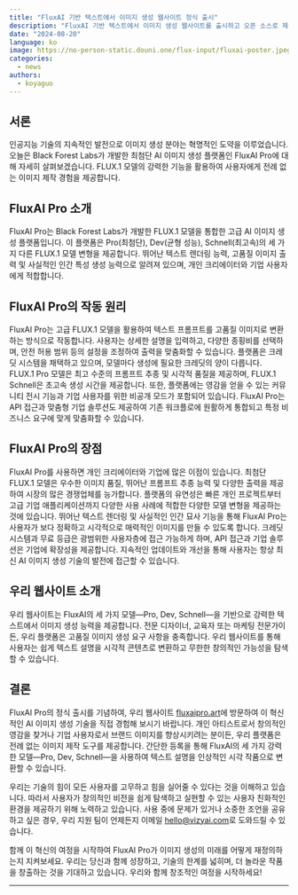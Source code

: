 ```yaml
---
title: "FluxAI 기반 텍스트에서 이미지 생성 웹사이트 정식 출시"
description: "FluxAI 기반 텍스트에서 이미지 생성 웹사이트를 출시하고 오픈 소스로 제공합니다."
date: "2024-08-20"
language: ko
image: https://no-person-static.douni.one/flux-input/fluxai-poster.jpeg
categories:
  - news
authors:
  - koyaguo
---
```


## 서론

인공지능 기술의 지속적인 발전으로 이미지 생성 분야는 혁명적인 도약을 이루었습니다. 오늘은 Black Forest Labs가 개발한 최첨단 AI 이미지 생성 플랫폼인 FluxAI Pro에 대해 자세히 살펴보겠습니다. FLUX.1 모델의 강력한 기능을 활용하여 사용자에게 전례 없는 이미지 제작 경험을 제공합니다.

## FluxAI Pro 소개

FluxAI Pro는 Black Forest Labs가 개발한 FLUX.1 모델을 통합한 고급 AI 이미지 생성 플랫폼입니다. 이 플랫폼은 Pro(최첨단), Dev(균형 성능), Schnell(최고속)의 세 가지 다른 FLUX.1 모델 변형을 제공합니다. 뛰어난 텍스트 렌더링 능력, 고품질 이미지 출력 및 사실적인 인간 특성 생성 능력으로 알려져 있으며, 개인 크리에이터와 기업 사용자에게 적합합니다.

## FluxAI Pro의 작동 원리

FluxAI Pro는 고급 FLUX.1 모델을 활용하여 텍스트 프롬프트를 고품질 이미지로 변환하는 방식으로 작동합니다. 사용자는 상세한 설명을 입력하고, 다양한 종횡비를 선택하며, 안전 허용 범위 등의 설정을 조정하여 출력을 맞춤화할 수 있습니다. 플랫폼은 크레딧 시스템을 채택하고 있으며, 모델마다 생성에 필요한 크레딧의 양이 다릅니다. FLUX.1 Pro 모델은 최고 수준의 프롬프트 추종 및 시각적 품질을 제공하며, FLUX.1 Schnell은 초고속 생성 시간을 제공합니다. 또한, 플랫폼에는 영감을 얻을 수 있는 커뮤니티 전시 기능과 기업 사용자를 위한 비공개 모드가 포함되어 있습니다. FluxAI Pro는 API 접근과 맞춤형 기업 솔루션도 제공하여 기존 워크플로에 원활하게 통합되고 특정 비즈니스 요구에 맞게 맞춤화할 수 있습니다.

## FluxAI Pro의 장점

FluxAI Pro를 사용하면 개인 크리에이터와 기업에 많은 이점이 있습니다. 최첨단 FLUX.1 모델은 우수한 이미지 품질, 뛰어난 프롬프트 추종 능력 및 다양한 출력을 제공하여 시장의 많은 경쟁업체를 능가합니다. 플랫폼의 유연성은 빠른 개인 프로젝트부터 고급 기업 애플리케이션까지 다양한 사용 사례에 적합한 다양한 모델 변형을 제공하는 것에 있습니다. 뛰어난 텍스트 렌더링 및 사실적인 인간 묘사 기능을 통해 FluxAI Pro는 사용자가 보다 정확하고 시각적으로 매력적인 이미지를 만들 수 있도록 합니다. 크레딧 시스템과 무료 등급은 광범위한 사용자층에 접근 가능하게 하며, API 접근과 기업 솔루션은 기업에 확장성을 제공합니다. 지속적인 업데이트와 개선을 통해 사용자는 항상 최신 AI 이미지 생성 기술의 발전에 접근할 수 있습니다.

## 우리 웹사이트 소개

우리 웹사이트는 FluxAI의 세 가지 모델—Pro, Dev, Schnell—을 기반으로 강력한 텍스트에서 이미지 생성 능력을 제공합니다. 전문 디자이너, 교육자 또는 마케팅 전문가이든, 우리 플랫폼은 고품질 이미지 생성 요구 사항을 충족합니다. 우리 웹사이트를 통해 사용자는 쉽게 텍스트 설명을 시각적 콘텐츠로 변환하고 무한한 창의적인 가능성을 탐색할 수 있습니다.

## 결론

FluxAI Pro의 정식 출시를 기념하여, 우리 웹사이트 [fluxaipro.art](http://fluxaipro.art)에 방문하여 이 혁신적인 AI 이미지 생성 기술을 직접 경험해 보시기 바랍니다. 개인 아티스트로서 창의적인 영감을 찾거나 기업 사용자로서 브랜드 이미지를 향상시키려는 분이든, 우리 플랫폼은 전례 없는 이미지 제작 도구를 제공합니다. 간단한 등록을 통해 FluxAI의 세 가지 강력한 모델—Pro, Dev, Schnell—을 사용하여 텍스트 설명을 인상적인 시각 작품으로 변환할 수 있습니다.

우리는 기술의 힘이 모든 사용자를 고무하고 힘을 실어줄 수 있다는 것을 이해하고 있습니다. 따라서 사용자가 창의적인 비전을 쉽게 탐색하고 실현할 수 있는 사용자 친화적인 환경을 제공하기 위해 노력하고 있습니다. 사용 중에 문제가 있거나 소중한 조언을 공유하고 싶은 경우, 우리 지원 팀이 언제든지 이메일 [hello@vizyai.com](mailto:hello@vizyai.com)로 도와드릴 수 있습니다.

함께 이 혁신의 여정을 시작하여 FluxAI Pro가 이미지 생성의 미래를 어떻게 재정의하는지 지켜보세요. 우리는 당신과 함께 성장하고, 기술의 한계를 넓히며, 더 놀라운 작품을 창출하는 것을 기대하고 있습니다. 우리와 함께 창조적인 여정을 시작하세요!

---
